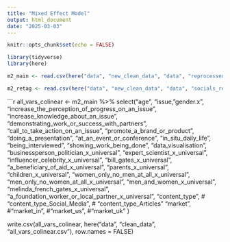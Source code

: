 ---
title: "Mixed Effect Model"
output: html_document
date: "2025-03-03"
---

```{r setup, include=FALSE}
knitr::opts_chunk$set(echo = FALSE)
```

```{r}
library(tidyverse)
library(here)
```

```{r} 

m2_main <- read.csv(here("data", "new_clean_data", "data", "reprocessed_M2_data.csv"))

m2_retag <- read.csv(here("data", "new_clean_data", "data", "socials_retagged_intention.csv"))

```

```{r}
all_vars_colinear <- m2_main %>% 
  select("age",
         "issue,
    "gender.x",
    "increase_the_perception_of_progress_on_an_issue",
    "increase_knowledge_about_an_issue",
    "demonstrating_work_or_success_with_partners",
    "call_to_take_action_on_an_issue",
    "promote_a_brand_or_product",
    "doing_a_presentation",
    "at_an_event_or_conference",
    "in_situ_daily_life",
    "being_interviewed",
    "showing_work_being_done",
    "data_visualisation",
    "businessperson_politician_x_universal",
    "expert_scientist_x_universal",
    "influencer_celebrity_x_universal",
    "bill_gates_x_universal",
    "a_beneficiary_of_aid_x_universal",
    "parents_x_universal",
    "children_x_universal",
    "women_only_no_men_at_all_x_universal",
    "men_only_no_women_at_all_x_universal",
    "men_and_women_x_universal",
    "melinda_french_gates_x_universal",
    "a_foundation_worker_or_local_partner_x_universal",
    "content_type",
    # "content_type_Social_Media",
    # "content_type_Articles"
    "market",
    #"market_in",
    #"market_us",
    #"market_uk"
)



write.csv(all_vars_colinear, here("data", "clean_data", "all_vars_colinear.csv"), row.names = FALSE)

